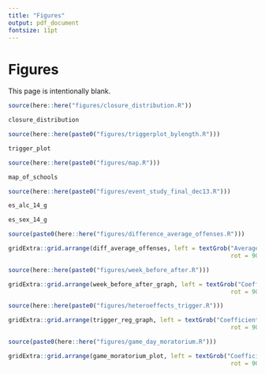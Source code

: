 ```yaml
---
title: "Figures"
output: pdf_document
fontsize: 11pt
---
```


<!-- ```{r setup, include=FALSE} -->
<!-- knitr::opts_chunk$set(echo = F, message = F, warning = F) -->
<!-- knitr::opts_knit$set(root.dir = rprojroot::find_rstudio_root_file()) -->
<!-- ``` -->

\FloatBarrier
# Figures
This page is intentionally blank. 

```r
source(here::here("figures/closure_distribution.R"))
```


```{=latex}
\begin{landscape}
\begin{figure}[t]
```
```r
closure_distribution
```
```{=latex}
\caption{Distribution of Moratoriums Across the Sample Period for all Universities \label{closure_distribution}}
\textit{Note:} The sample period starts in 2014 and ends on the last day of 2019. The lengths of the moratoriums in this graph represent calendar-day lengths, not academic-calendar day lengths. Universities experience one to three moratoriums in the sample period.
\end{figure}
\end{landscape}
```



```r
source(here::here(paste0("figures/triggerplot_bylength.R")))
```

```{=latex}
\begin{landscape}
\begin{figure}[t]
```
```r
trigger_plot
```
```{=latex}
\caption{Number of Academic Calendar Days in Each Moratorium by Triggering Event\label{trigger_plot}}
\footnotesize{\textit{Note:} Lengths of moratoriums represent academic calendar days. Therefore, the lengths of moratoriums differ from Figure \ref{closure_distribution}. Blue shaded regions represent a moratorium that was imposed by the university, while red shaded moratoriums represent moratoriums that were imposed by the IFC. Each of the four categories represents the event that triggered a moratorium. Behavior violations is a catchall term for hazing, rule violations, offensive behavior, and other disorderly conduct. Death relates to a fraternity-related death that triggered a moratorium. Sexual assaults relate to a sexual assault case that triggered a moratorium. Lastly, the Unspecified category represents all moratoriums in which the moratorium triggering event is unknown or unclearly defined.}
\end{figure}
\end{landscape}
```

```r
source(here::here(paste0("figures/map.R")))
```

```{=latex}
\begin{figure}[t!]
```
```r
map_of_schools
```
```{=latex}
\caption{Locations of the Universities Included in the Sample \label{map_of_schools}}
\textit{Note:} There are a total of 37 universities in the sample, five of which are private universities. Data on both geographic location and private/public entity are obtained from the Integrated Postsecondary Education Data System (IPEDS).
\end{figure}
```



```r
source(here::here(paste0("figures/event_study_final_dec13.R")))
```

```{=latex}
\begin{figure}[t]
```
```r
es_alc_14_g
```
```{=latex}
\caption{Event Study for Alcohol Offenses \label{es_alc}}
\textit{Note:} The shaded area point estimate represents an entire moratorium period for each university. Hence, the shaded area point estimate has varying amounts of days within based on the university. For instance, Arkansas State University had a 39 day moratorium and therefore their shaded area point estimate would be identified by the 39 moratorium days. Point estimates not within the shaded region are 14 day periods. Number of days within a period was chosen to give approximately a median-length (46 days) moratorium on each side of the shaded area. All periods are normalized by the 14-day period before the moratorium. Alcohol offenses are defined as alcohol offenses per-25000 enrolled students. Controls include holiday, spring semester, day of the week, football game-days, and university-by-academic-year. Standard errors clustered by university. All errorbars represent 95\% confidence intervals. A joint-hypothesis F-test that each of the leading periods are zero shows that the p-value is 0.27 which is statistically insignificant.
\end{figure}
```


```{=latex}
\begin{figure}[t]
```
```r
es_sex_14_g
```
```{=latex}
\caption{Event Study for Sexual Assault Offenses \label{es_sex}}
\textit{Note:} The shaded area point estimate represents an entire moratorium period for each university. Hence, the shaded area point estimate has varying amounts of days within based on the university. For instance, Arkansas State University had a 39 day moratorium and therefore their shaded area point estimate would be identified by the 39 moratorium days. Point estimates not within the shaded region are 14 day periods. Number of days within a period was chosen to give approximately a median-length (46 days) moratorium on each side of the shaded area. All periods are normalized by the 14-day period before the moratorium. Sexual assault offenses are defined as sexual assaults per-25000 enrolled students. Controls include holiday, spring semester, day of the week, football game-day, and university-by-academic-year. Standard errors clustered by university. All errorbars represent 95\% confidence intervals. A joint-hypothesis F-test that each of the leading periods are zero shows that the p-value is 0.54 which is statistically insignificant. 
\end{figure}
```

```r
source(paste0(here::here("figures/difference_average_offenses.R")))
```


```{=latex}
\begin{figure}[t]
```
```r
gridExtra::grid.arrange(diff_average_offenses, left = textGrob("Average Difference in Moratorium Days and Non-Moratorium Days", 
                                                               rot = 90, gp = gpar(fontsize = 11)), bottom = textGrob("University", gp = gpar(fontsize = 11)))
```
```{=latex}
\caption{Difference in Average Offenses on Moratorium Days and Non-Moratorium Days \label{diff_average_offenses}}
\textit{Note:} The y-axis represents the average difference in offenses per-25000 enrolled students on moratorium days and non-moratorium days for each university. Negative y-axis values indicate that average offenses were lower on moratorium days than non-moratorium days. The x-axis denotes a unique university. The solid black line on the y-axis is 0, while the dashed black line denotes the average of the distribution.
\end{figure}
```
```r
source(here::here(paste0("figures/week_before_after.R")))
```


```{=latex}
\begin{figure}[t]
```
```r
gridExtra::grid.arrange(week_before_after_graph, left = textGrob("Coefficient Estimate and 95% Confidence Interval",
                                                               rot = 90), bottom = textGrob(""))
```
```{=latex}
\caption{Coefficient Estimates Including a Week Before and Week After Indicator \label{week_before_after}}
\textit{Note:} The x-axis represents three periods: the week before a moratorium, the moratorium itself, and the week after the moratorium. Indicators for week before and week after are added to specification (2) from Table \ref{main_table}. Controls include holiday, spring semester, day of the week, football game-days, and university-by-academic-year. Standard errors are clustered by university. Weekends represent Fridays, Saturdays, and Sundays. Weekdays represent Mondays-Thursdays. Errorbars represent 95\% confidence intervals.
\end{figure}
```


```r
source(here::here(paste0("figures/heteroeffects_trigger.R")))
```

```{=latex}

\begin{figure}[t]
```

```r
gridExtra::grid.arrange(trigger_reg_graph, left = textGrob("Coefficient Estimate and 95% Confidence Interval", 
                                                               rot = 90), bottom = textGrob("", gp = gpar(fontsize = 11)))
```

```{=latex}
\caption{Heterogeneous Effects of Moratoriums by Triggering Event \label{trigger_reg_graph}}
\textit{Note:} The x-axis represents three periods: the entire sample (All Days), weekends only, and weekdays only.  Specification (2) from Table \ref{main_table} is used in estimation. Each of the four categories represents the event that triggered a moratorium. A behavior violation refers to hazing, rule violations, offensive behavior, and other disorderly conduct. Death relates to a fraternity-related death that triggered a moratorium. Sexual assaults relate to a sexual assault case that triggered a moratorium. Lastly, the Unspecified category represents all moratoriums in which the moratorium triggering event is unknown or unclear. Errorbars represent 95\% confidence intervals.
\end{figure}

```

```r
source(paste0(here::here("figures/game_day_moratorium.R")))
```


```{=latex}
\begin{figure}[t]
```
```r

gridExtra::grid.arrange(game_moratorium_plot, left = textGrob("Coefficient Estimate and 95% Confidence Interval",
                                                               rot = 90), bottom = textGrob(""))
```
```{=latex}
\caption{The Effect of Football Game-days and Football Game-days + Moratoriums \label{game_moratorium_plot}}
\textit{Note:} Game days include all football games occurring in the sample period. 34 of the 37 universities have football teams and corresponding game days. The y-axis represents coefficient estimates. Errorbars represent 95\% confidence intervals. Each panel is split into two effects: the first effect being the effect of only football game days on the outcome per-25000 enrolled students, and the second being the effect of a football game that occurs within a moratorium. All Games includes both home and away games. The effects of game days + moratorium is identified by 89 football games that coincide with moratoriums. Controls include holiday, spring semester, day of the week, and university-by-academic-year. Standard errors are clustered by university. 
\end{figure}
```
